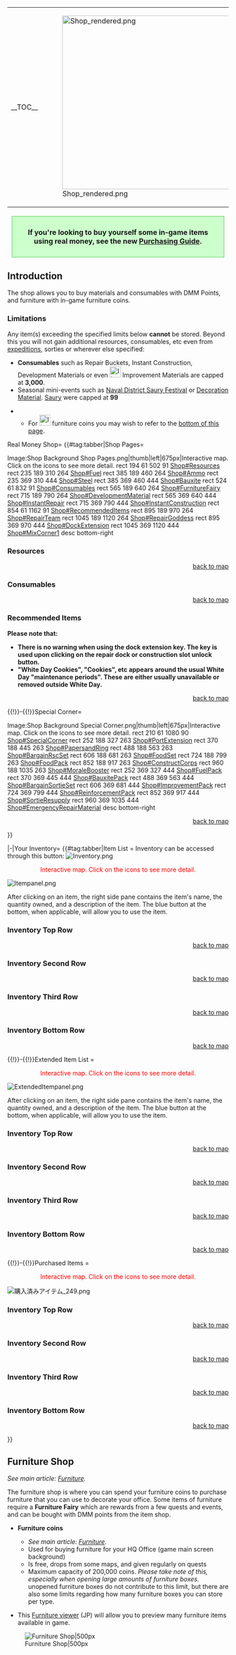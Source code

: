 {{Ambox
| text = Notice <br><br>This page is awaiting approval<br><br>The contents of this page may be lacking in either accuracy or certain requirements that are needed for overhaul. Please be aware that it was "imported" from another wiki. If you like the new proposed layout or if you dislike it, please make sure to use the [[Talk:Shop/Sandbox|Shop/Sandbox's talk page]]
}}

{| style="width:100%"
|-
| valign="top" |__TOC__
| valign="top" |[[File:Shop_rendered.png|395px|right]]
|}

<div style="margin:20px 10px 30px; padding:10px; font-size:16px; background:#cfc; text-align:center; border:1px solid #5c5; font-weight:bold;">If you're looking to buy yourself some in-game items<br />using real money, see the new [[Shop/Purchasing|Purchasing Guide]].</div>
==Introduction==
The shop allows you to buy materials and consumables with DMM Points, and furniture with in-game furniture coins.
===Limitations===
Any item(s) exceeding the specified limits below '''cannot''' be stored. Beyond this you will not gain additional resources, consumables, etc even from [[Expeditions|expeditions]], sorties or wherever else specified:
* '''Consumables''' such as {{IR}} Repair Buckets, {{IC}} Instant Construction, {{DM}} Development Materials or even [[File:Item Icon Improvement Material.png|25px]] Improvement Materials are capped at '''3,000'''.
* Seasonal mini-events such as [[Naval District Saury Festival]] or [[Decoration Material]]. [[Saury]] were capped at '''99'''
<!-- * Furniture coin boxes such as [[File:Item Icon Furniture Box (Small).png|25px]] , [[File:Item Icon Furniture Box (Medium).png|25px]] as well as [[File:Item Icon Furniture Box (Large).png|25px]] are hard capped at '''300'''. -->
** For [[File:Item Icon Furniture Coin.png|25px|link=Furniture]] furniture coins you may wish to refer to the [[Shop#Furniture Shop|bottom of this page]].
<!-- * ''For virtually all other items that has '''not been noted otherwise''' as such it is safe to assume that they are capped at '''999'''''. -->

<tabber>Real Money Shop=
{{#tag:tabber|Shop Pages=
<div id="map1">
<imagemap>
Image:Shop Background Shop Pages.png|thumb|left|675px|Interactive map. Click on the icons to see more detail.
rect 194 61 502 91 [[Shop#Resources]]
rect 235 189 310 264 [[Shop#Fuel]]
rect 385 189 460 264 [[Shop#Ammo]]
rect 235 369 310 444 [[Shop#Steel]]
rect 385 369 460 444 [[Shop#Bauxite]]
rect 524 61 832 91 [[Shop#Consumables]]
rect 565 189 640 264 [[Shop#FurnitureFairy]]
rect 715 189 790 264 [[Shop#DevelopmentMaterial]]
rect 565 369 640 444 [[Shop#InstantRepair]]
rect 715 369 790 444 [[Shop#InstantConstruction]]
rect 854 61 1162 91 [[Shop#RecommendedItems]]
rect 895 189 970 264 [[Shop#RepairTeam]]
rect 1045 189 1120 264 [[Shop#RepairGoddess]]
rect 895 369 970 444 [[Shop#DockExtension]]
rect 1045 369 1120 444 [[Shop#MixCorner1]]
desc bottom-right
</imagemap>
</div>
{{clear}}

===Resources===
{{{!}} border="0" cellpadding="1" cellspacing="1" class="article-table article-table-selected" style="width: 670px;"
{{!}}-id="Resources"
! scope="col" style="text-align: center;" {{!}}Icon
! scope="col" style="text-align: center;" {{!}}Effect
! scope="col" style="text-align: center;" {{!}}Price
{{!}}-id="Fuel"
{{!}} style="text-align: center;" {{!}}[[File:Shop Icon Fuel.png|50px]]
{{!}} style="text-align: center;" {{!}}Gives 250 fuel
{{!}} style="text-align: center;" {{!}}100
{{!}}-id="Ammo"
{{!}} style="text-align: center;" {{!}}[[File:Shop Icon Ammo.png|50px]]
{{!}} style="text-align: center;" {{!}}Gives 250 ammo
{{!}} style="text-align: center;" {{!}}100
{{!}}-id="Steel"
{{!}} style="text-align: center;" {{!}}[[File:Shop Icon Steel.png|50px]]
{{!}} style="text-align: center;" {{!}}Gives 200 steel
{{!}} style="text-align: center;" {{!}}100
{{!}}-id="Bauxite"
{{!}} style="text-align: center;" {{!}}[[File:Shop Icon Bauxite.png|50px]]
{{!}} style="text-align: center;" {{!}}Gives 150 bauxite
{{!}} style="text-align: center;" {{!}}100
{{!}}}
<div style = "text-align:right">[[#map1|back to map]]</div>
{{clear}}

===Consumables===
{{{!}} border="0" cellpadding="1" cellspacing="1" class="article-table article-table-selected" style="width: 670px;"
{{!}}-id="Consumables"
! scope="col" style="text-align: center;" {{!}}Icon
! scope="col" style="text-align: center;" {{!}}Effect
! scope="col" style="text-align: center;" {{!}}Price
{{!}}-id="FurnitureFairy"
{{!}} style="text-align: center;" {{!}}[[File:Shop Icon Furniture Fairy.png|50px]]
{{!}} style="text-align: center;" {{!}}Gives 1 special order furniture worker (required for some furniture purchases).
{{!}} style="text-align: center;" {{!}}300
{{!}}-id="DevelopmentMaterial"
{{!}} style="text-align: center;" {{!}}[[File:Shop Icon Development Material.png|50px]]
{{!}} style="text-align: center;" {{!}}Gives 7 development materials
{{!}} style="text-align: center;" {{!}}400
{{!}}-id="InstantRepair"
{{!}} style="text-align: center;" {{!}}[[File:Shop Icon Instant Repair Material.png|50px]]
{{!}} style="text-align: center;" {{!}}Gives 6 instant repair buckets
{{!}} style="text-align: center;" {{!}}300
{{!}}-id="InstantConstruction"
{{!}} style="text-align: center;" {{!}}[[File:Shop Icon Instant Construction Material.png|50px]]
{{!}} style="text-align: center;" {{!}}Gives 6 instant construction
{{!}} style="text-align: center;" {{!}}300
{{!}}}
<div style = "text-align:right">[[#map1|back to map]]</div>
{{clear}}

===Recommended Items===
{{{!}} class="article-table article-table-selected" style="width: 670px;" border="0" cellpadding="1" cellspacing="1"
{{!}}-id="RecommendedItems"
! scope="col" style="text-align: center;" {{!}}Icon
! scope="col" style="text-align: center;" {{!}}Effect
! scope="col" style="text-align: center;" {{!}}Price
{{!}}-id="RepairTeam"
{{!}} style="text-align: center;" {{!}}[[File:Shop Icon Emergency Repair Personnel.png|50px]]
{{!}} style="text-align: center;" {{!}}Gives 1 [[Emergency Repair Personnel]]
{{!}} style="text-align: center;" {{!}}200
{{!}}-id="RepairGoddess"
{{!}} style="text-align: center;" {{!}}[[File:Shop Icon Emergency Repair Goddess.png|50px]]
{{!}} style="text-align: center;" {{!}}Gives 1 [[Emergency Repair Goddess]]
{{!}} style="text-align: center;" {{!}}500
{{!}}-id="DockExtension"
{{!}} style="text-align: center;" {{!}}[[File:Shop Icon Dock Expansion Set.png|50px]]
{{!}} style="text-align: center;" {{!}}Gives 1 key (permanently unlocks 1 repair dock OR 1 construction slot OR 1 [[Fleet Presets]] slot) and gives 6 development materials, 6 instant repairs, and 6 instant construction
{{!}} style="text-align: center;" {{!}}1000
{{!}}-id="MixCorner1"
{{!}} style="text-align: center;" {{!}}[[File:Shop Icon 88 Resource Set.png|50px]]<br>'''-OR-'''<br>[[File:Shop Icon White Day Cookies.png|50px]]
{{!}} style="text-align: center;" {{!}}'''88 Resource Set'''<br>Gives 880 of each resource (Fuel, Steel, Ammo, Bauxite)<br>'''-OR-'''<br>'''White Day Cookies'''<br>Gives one Food Supply Ship Mamiya and 314 Steel, 314 Bauxite, as well as 2 Development material.
{{!}} style="text-align: center;" {{!}}900<br>'''-OR-'''<br>500
{{!}}}
'''Please note that:'''
* '''There is no warning when using the dock extension key. The key is used upon clicking on the repair dock or construction slot unlock button.'''
* '''"White Day Cookies", "Cookies", etc appears around the usual White Day "maintenance periods". These are either usually unavailable or removed outside White Day.'''
<div style = "text-align:right">[[#map1|back to map]]</div>
{{clear}}

{{!}}-{{!}}Special Corner=
<div id="map2">
<imagemap>
Image:Shop Background Special Corner.png|thumb|left|675px|Interactive map. Click on the icons to see more detail.
rect 210 61 1080 90 [[Shop#SpecialCorner]]
rect 252 188 327 263 [[Shop#PortExtension]]
rect 370 188 445 263 [[Shop#PapersandRing]]
rect 488 188 563 263 [[Shop#BargainRscSet]]
rect 606 188 681 263 [[Shop#FoodSet]]
rect 724 188 799 263 [[Shop#FoodPack]]
rect 852 188 917 263 [[Shop#ConstructCorps]]
rect 960 188 1035 263 [[Shop#MoraleBooster]]
rect 252 369 327 444 [[Shop#FuelPack]]
rect 370 369 445 444 [[Shop#BauxitePack]]
rect 488 369 563 444 [[Shop#BargainSortieSet]]
rect 606 369 681 444 [[Shop#ImprovementPack]]
rect 724 369 799 444 [[Shop#ReinforcementPack]]
rect 852 369 917 444 [[Shop#SortieResupply]]
rect 960 369 1035 444 [[Shop#EmergencyRepairMaterial]]
desc bottom-right
</imagemap>
</div>

{{{!}} class="article-table article-table-selected" style="width: 670px;" border="0" cellpadding="1" cellspacing="1"
{{!}}-id="SpecialCorner"
! scope="col" style="text-align: center;" {{!}}Icon
! scope="col" style="text-align: center;" {{!}}Effect
! scope="col" style="text-align: center;" {{!}}Price
{{!}}-id="PortExtension"
{{!}} style="text-align: center;" {{!}}[[File:Shop Icon Homeport Expansion.png|50px]]
{{!}} style="text-align: center;" {{!}}Increases your ship capacity by 10 and your equipment capacity by 40
(can only be bought up to however amount of ship slots available. Refer to [[Tutorial:_FAQ| this page]] under "Beginners" tab and "What does the admiral stats page show?" section.)
{{!}} style="text-align: center;" {{!}}1000
{{!}}-id="PapersandRing"
{{!}} style="text-align: center;" {{!}}[[File:Shop Icon Marriage Ring and Documents.png|50px]]
{{!}} style="text-align: center;" {{!}}
A set of [[Marriage{{!}}marriage]] papers and ring that allows you to marry one level 99 ship of your choice, can be bought multiple times.
{{!}} style="text-align: center;" {{!}}700
{{!}}-id="BargainRscSet"
{{!}} style="text-align: center;" {{!}}[[File:Shop Icon Discounted Arsenal Set.png|50px]]
{{!}} style="text-align: center;" {{!}}Gives 1500 steel, 200 ammo, 200 fuel, 200 bauxite and 3 development materials
{{!}} style="text-align: center;" {{!}}700
{{!}}-id="FoodSet"
{{!}} style="text-align: center;" {{!}}[[File:Shop Icon Food Supply Ship Mamiya.png|50px]]
{{!}} style="text-align: center;" {{!}}Gives 1 Mamiya. See more at [[Morale/Fatigue#Food_Supply_Ship_.22Irako.22|Fatigue section under Morale]]
{{!}} style="text-align: center;" {{!}}300
{{!}}-id="FoodPack"
{{!}} style="text-align: center;" {{!}}[[File:Shop Icon Food Supply Ship Irako.png|50px]]
{{!}} style="text-align: center;" {{!}}Gives 5 Irako. See more at [[Morale/Fatigue#Food_Supply_Ship_.22Irako.22|Fatigue section under Morale]]
{{!}} style="text-align: center;" {{!}}1000
{{!}}-id="MoraleBooster"
{{!}} style="text-align: center;" {{!}}[[File:Shop Icon Combat Ration.png|50px]]
{{!}} style="text-align: center;" {{!}}Gives 3 Morale Boost support items
{{!}} style="text-align: center;" {{!}}300
{{!}}-id="ConstructCorps"
{{!}} style="text-align: center;" {{!}}[[File:Shop Icon Construction Corps.png|50px]]
{{!}} style="text-align: center;" {{!}}Gives 1 [[Construction Corps]] item
{{!}} style="text-align: center;" {{!}}800
{{!}}-id="FuelPack"
{{!}} style="text-align: center;" {{!}}[[File:Shop Icon Tanker Expropriation.png|50px]]
{{!}} style="text-align: center;" {{!}}Gives 1200 fuel
{{!}} style="text-align: center;" {{!}}300
{{!}}-id="BauxitePack"
{{!}} style="text-align: center;" {{!}}[[File:Shop Icon Aluminium Mass Production.png|50px]]
{{!}} style="text-align: center;" {{!}}Gives 650 bauxite
{{!}} style="text-align: center;" {{!}}300
{{!}}-id="BargainSortieSet"
{{!}} style="text-align: center;" {{!}}[[File:Shop Icon Discounted Sortie Set.png|50px]]
{{!}} style="text-align: center;" {{!}}Gives 500 fuel, 500 ammo, 200 steel and 3 instant repairs
{{!}} style="text-align: center;" {{!}}300
{{!}}-id="ImprovementPack"
{{!}} style="text-align: center;" {{!}}[[File:Shop Icon Improvement Material.png|50px]]
{{!}} style="text-align: center;" {{!}}Gives 10 Improvement Materials
{{!}} style="text-align: center;" {{!}}700
{{!}}-id="ReinforcementPack"
{{!}} style="text-align: center;" {{!}}[[File:Shop Icon Reinforcement Expansion.png|50px]]
{{!}} style="text-align: center;" {{!}}Gives 1 [[Reinforcement Expansion]] item
{{!}} style="text-align: center;" {{!}}500
{{!}}-id="SortieResupply"
{{!}} style="text-align: center;" {{!}}[[File:Shop Icon Underway Replenishment.png|50px]]
{{!}} style="text-align: center;" {{!}}Gives 2 [[Underway Replenishment]] item
{{!}} style="text-align: center;" {{!}}300
{{!}}-id="EmergencyRepairMaterial"
{{!}} style="text-align: center;" {{!}}[[File:Shop Icon Emergency Repair Material.png|50px]]
{{!}} style="text-align: center;" {{!}}Gives 3 [[Emergency Repair Material]] item and 800 steel
{{!}} style="text-align: center;" {{!}}600
{{!}}}
<div style = "text-align:right">[[#map2|back to map]]</div>
{{clear}}
}}

|-|Your Inventory=
{{#tag:tabber|Item List<!--保有アイテム-->=
Inventory can be accessed through this button:
[[File:Inventory.png|left]]
{{clear}}
<div style="text-align:center;color:red">Interactive map. Click on the icons to see more detail.</div>
<div id="map3" style="position:relative;">[[File:Itempanel.png|link=]]
{{Item|x-axis=47|y-axis=39|type=ring|link=Shop#Ring}}{{clear}}
{{Item|x-axis=103|y-axis=39|type=medal|link=Shop#Medal}}{{clear}}
{{Item|x-axis=159|y-axis=39|type=screws|link=Shop#Screws}}{{clear}}
{{Item|x-axis=215|y-axis=39|type=irako|link=Shop#Irako}}{{clear}}
{{Item|x-axis=271|y-axis=39|type=presentbox|link=Shop#PresentBox}}{{clear}}
{{Item|x-axis=327|y-axis=39|type=chocolate|link=Shop#Chocolate}}{{clear}}
{{Item|x-axis=382|y-axis=39|type=amedal|link=Shop#AMedal}}{{clear}}
{{Item|x-axis=439|y-axis=39|type=ntablueprint|link=Shop#NTABlueprint}}{{clear}}
{{Item|x-axis=47|y-axis=108|type=sbox|link=Shop#SBox}}{{clear}}
{{Item|x-axis=103|y-axis=108|type=mbox|link=Shop#MBox}}{{clear}}
{{Item|x-axis=159|y-axis=108|type=lbox|link=Shop#LBox}}{{clear}}
{{Item|x-axis=215|y-axis=108|type=mamiya|link=Shop#Mamiya}}{{clear}}
{{Item|x-axis=271|y-axis=108|type=blueprint|link=Shop#Blueprint}}{{clear}}
{{Item|x-axis=327|y-axis=108|type=furniturefairy|link=Shop#Furniturefairy}}{{clear}}
{{Item|x-axis=383|y-axis=108|type=hqpersonnel|link=Shop#HQPersonnel}}{{clear}}
{{Item|x-axis=439|y-axis=108|type=punchhole|link=Shop#Punchhole}}{{clear}}
{{Item|x-axis=47|y-axis=177|type=bucket|link=Shop#Bucket}}{{clear}}
{{Item|x-axis=103|y-axis=177|type=burner|link=Shop#Burner}}{{clear}}
{{Item|x-axis=159|y-axis=177|type=devmat|link=Shop#Devmat}}{{clear}}
{{Item|x-axis=215|y-axis=177|type=dockext|link=Shop#Dockext}}{{clear}}
{{Item|x-axis=271|y-axis=177|type=damecon|link=Shop#Damecon}}{{clear}}
{{Item|x-axis=327|y-axis=177|type=damecongod|link=Shop#DameconGod}}{{clear}}
{{Item|x-axis=383|y-axis=177|type=hishimochi|link=Shop#Hishimochi}}{{clear}}
{{Item|x-axis=439|y-axis=177|type=saury|link=Shop#Seasonal}}{{clear}}
{{Item|x-axis=47|y-axis=246|type=acepilot|link=Shop#AcePilot}}{{clear}}
{{Item|x-axis=103|y-axis=246|type=protopult|link=Shop#Protopult}}{{clear}}
{{Item|x-axis=159|y-axis=246|type=netypeengine|link=Shop#NeTypeEngine}}{{clear}}
{{Item|x-axis=215|y-axis=246|type=cannedfish|link=Shop#CannedFish}}{{clear}}
{{Item|x-axis=271|y-axis=246|type=onigiri|link=Shop#Onigiri}}{{clear}}
{{Item|x-axis=327|y-axis=246|type=fueldrum|link=Shop#FuelDrum}}{{clear}}
{{Item|x-axis=383|y-axis=246|type=constructcorps|link=Shop#ConstructionCorps}}{{clear}}
<!--{{Item|x-axis=439|y-axis=246|type=saury|link=placeholder1}}{{clear}}-->
</div>
{{clear}}
After clicking on an item, the right side pane contains the item's name, the quantity owned, and a description of the item. The blue button at the bottom, when applicable, will allow you to use the item.

===Inventory Top Row===
{{{!}} class="article-table article-table-selected" style="width: 670px;" border="0" cellpadding="1" cellspacing="1"
{{!}}-id="Inventory_Top_Row"
! scope="col" style="text-align: center;" {{!}}Icon
! scope="col" style="text-align: center;" {{!}}Item Name
! scope="col" style="text-align: center;" {{!}}Description
{{!}}-id="Ring"
{{!}} style="text-align: center;" {{!}}[[File:Item Icon Marriage Ring and Documents.png|50px]]
{{!}} style="text-align: center;" {{!}}Marriage Ring and Documents
{{!}} style="text-align: center;" {{!}}For the provisional [[Marriage]] system.
{{!}}-id="Medal"
{{!}} style="text-align: center;" {{!}}[[File:Item Icon Medal.png|50px]]
{{!}} style="text-align: center;" {{!}}[[Medal|Medals]]
{{!}} style="text-align: center;" {{!}}Earned by clearing Extra Operation maps and Event maps. These can be exchanged for Remodel Blueprints or a pittance of materials.
{{!}}-id="Screws"
{{!}} style="text-align: center;" {{!}}[[File:Item Icon Improvement Material.png|50px]]
{{!}} style="text-align: center;" {{!}}Improvement Materials
{{!}} style="text-align: center;" {{!}}Used in [[Akashi's Improvement Arsenal]] once you've acquired [[Akashi]]
{{!}}-id="Irako"
{{!}} style="text-align: center;" {{!}}[[File:Item Icon Food Supply Ship Irako.png|50px]]
{{!}} style="text-align: center;" {{!}}Food Supply Ship Irako
{{!}} style="text-align: center;" {{!}}Morale boosting desserts to boost ships to 'sparkling' status. Available *through some [[Quests]]. See more at [[Morale/Fatigue#Food_Supply_Ship_.22Irako.22|Morale/Fatigue]]
{{!}}-id="PresentBox"
{{!}} style="text-align: center;" {{!}}[[File:Item Icon Present Box.png|50px]]
{{!}} style="text-align: center;" {{!}}[[Present Box]]
{{!}} style="text-align: center;" {{!}}Earned by clearing Extra Operation [[World_1#/1-6|1-6]].<br>Can be exchanged for resources.
{{!}}-id="Chocolate"
{{!}} style="text-align: center;" {{!}}[[File:Item Icon Special Chocolate.png|50px]]
{{!}} style="text-align: center;" {{!}}[[Seasonal/Valentines_2014|Valentine Chocolate]]
{{!}} style="text-align: center;" {{!}}Reward for logging in from the 14-16th February.<br>Can be exchanged for resources.
{{!}}-id="AMedal"
{{!}} style="text-align: center;" {{!}}[[File:Item Icon First Class Medal.png|50px]]
{{!}} style="text-align: center;" {{!}}[[Medal#First_Class_Medal|First Class Medal]]
{{!}} style="text-align: center;" {{!}}Rewarded on completion of the final map of an event on hard difficulty, since [[Winter 2015 Event]].
{{!}}-id="NTABlueprint"
{{!}} style="text-align: center;" {{!}}[[File:Item Icon New Technology Aircraft Blueprint.png|50px]]
{{!}} style="text-align: center;" {{!}}[[New Technology Aircraft Blueprint]]
{{!}} style="text-align: center;" {{!}}See main article: [[New Technology Aircraft Blueprint]]
{{!}}}
<div style = "text-align:right">[[#map3|back to map]]</div>

===Inventory Second Row===
{{{!}} class="article-table article-table-selected" style="width: 670px;" border="0" cellpadding="1" cellspacing="1"
{{!}}-id="Inventory_Second_Row"
! scope="col" style="text-align: center;" {{!}}Icon
! scope="col" style="text-align: center;" {{!}}Item Name
! scope="col" style="text-align: center;" {{!}}Description
{{!}}-id="SBox"
{{!}} style="text-align: center;" {{!}}[[File:Item Icon Furniture Box (Small).png|50px]]
{{!}} style="text-align: center;" {{!}}Furniture Box (Small)
{{!}} style="text-align: center;" {{!}}Contains 200 [[Furniture|Furniture Coins]]
{{!}}-id="MBox"
{{!}} style="text-align: center;" {{!}}[[File:Item Icon Furniture Box (Medium).png|50px]]
{{!}} style="text-align: center;" {{!}}Furniture Box (Medium)
{{!}} style="text-align: center;" {{!}}Contains 400 [[Furniture|Furniture Coins]]
{{!}}-id="LBox"
{{!}} style="text-align: center;" {{!}}[[File:Item Icon Furniture Box (Large).png|50px]]
{{!}} style="text-align: center;" {{!}}Furniture Box (Large)
{{!}} style="text-align: center;" {{!}}Contains 700 [[Furniture|Furniture Coins]]
{{!}}-id="Mamiya"
{{!}} style="text-align: center;" {{!}}[[File:Item Icon Food Supply Ship Mamiya.png|50px]]
{{!}} style="text-align: center;" {{!}}Food Supply Ship Mamiya
{{!}} style="text-align: center;" {{!}}Morale boosting desserts to remove fatigue. Available through some [[Quests]]. See more at [[Morale/Fatigue#Food_Supply_Ship_.22Irako.22|Fatigue section under Morale]]
{{!}}-id="Blueprint"
{{!}} style="text-align: center;" {{!}}[[File:Item Icon Remodel Blueprint.png|50px]]
{{!}} style="text-align: center;" {{!}}Remodel Blueprints
{{!}} style="text-align: center;" {{!}}Blueprints used for some ship's Second remodel. Costs 4 Medals.
{{!}}-id="Furniturefairy"
{{!}} style="text-align: center;" {{!}}[[File:Item Icon Furniture Fairy.png|50px]]
{{!}} style="text-align: center;" {{!}}Furniture Fairy
{{!}} style="text-align: center;" {{!}}Special carpentry fairies for building certain [[Furniture]] items.
{{!}}-id="HQPersonnel"
{{!}} style="text-align: center;" {{!}}[[File:Item Icon Headquarters Personnel.png|50px]]
{{!}} style="text-align: center;" {{!}}Headquarters Personnel
{{!}} style="text-align: center;" {{!}}Once consumed it permanently allows you to accept additional [[Quest|quest]] based on however many Headquarters Personnel you have consumed (e.g. If you have 1, you can accept 6 quests instead of 5). Reward upon completing [[Quests#D18|Quest D18]] & [[Quests#B134|Quest B134]].
{{!}}-id="Punchhole"
{{!}} style="text-align: center;" {{!}}[[File:Item Icon Reinforcement Expansion.png|50px]]
{{!}} style="text-align: center;" {{!}}[[Reinforcement Expansion]]
{{!}} style="text-align: center;" {{!}}See main article: [[Reinforcement Expansion]]
{{!}}}
<div style = "text-align:right">[[#map3|back to map]]</div>

===Inventory Third Row===
{{{!}} class="article-table article-table-selected" style="width: 670px;" border="0" cellpadding="1" cellspacing="1"
{{!}}-id="Inventory_Third_Row"
! scope="col" style="text-align: center;" {{!}}Icon
! scope="col" style="text-align: center;" {{!}}Item Name
! scope="col" style="text-align: center;" {{!}}Description
{{!}}-id="Bucket"
{{!}} style="text-align: center;" {{!}}[[File:Item Icon Instant Repair Material.png|50px]]
{{!}} style="text-align: center;" {{!}}Instant Repair Material
{{!}} style="text-align: center;" {{!}}"Buckets" to restore ship HP to full instantly in the [[Docking|Docks]]
{{!}}-id="Burner"
{{!}} style="text-align: center;" {{!}}[[File:Item Icon Instant Construction Material.png|50px]]
{{!}} style="text-align: center;" {{!}}Instant Construction Material
{{!}} style="text-align: center;" {{!}}"Blowtorches" to instantly complete a ship construction in the dry dock.
{{!}}-id="Devmat"
{{!}} style="text-align: center;" {{!}}[[File:Item Icon Development Material.png|50px]]
{{!}} style="text-align: center;" {{!}}Development Material
{{!}} style="text-align: center;" {{!}}Item consumed when [[Construction|Constructing]] new ships or [[Development|Developing]] new equipment.
{{!}}-id="Dockext"
{{!}} style="text-align: center;" {{!}}[[File:Item Icon Dock Opening Key.png|50px]]
{{!}} style="text-align: center;" {{!}}Dock Key
{{!}} style="text-align: center;" {{!}}Used to unlock additional repair docks and construction dry docks
{{!}}-id="Damecon"
{{!}} style="text-align: center;" {{!}}[[File:Item Icon Emergency Repair Personnel.png|50px]]
{{!}} style="text-align: center;" {{!}}Repair Team
{{!}} style="text-align: center;" {{!}}Equipment used to prevent a ship sinking. See the [[Repair Team]] for details.
{{!}}-id="DameconGod"
{{!}} style="text-align: center;" {{!}}[[File:Item Icon Emergency Repair Goddess.png|50px]]
{{!}} style="text-align: center;" {{!}}Repair Goddess
{{!}} style="text-align: center;" {{!}}Equipment used to prevent a ship sinking. See the [[Repair Goddess]] for details.
{{!}}-id="Hishimochi"
{{!}} style="text-align: center;" {{!}}[[File:Item Icon Hishimochi.png|50px]]
{{!}} style="text-align: center;" {{!}}[[Hishimochi]]
{{!}} style="text-align: center;" {{!}}Drop from a previous seasonal mini-event.<br>Can be exchanged for resources.<br>{{color|red|All Hishimochi expired after the [[Hinamatsuri 2020 Mini-Event]].}}
{{!}}-id="Seasonal"
{{!}} style="text-align: center;" {{!}}[[File:Item Icon Saury.png|50px]]<br>'''-OR-'''<br>[[File:Item Icon Decoration Material.png|50px]]
{{!}} style="text-align: center;" {{!}}[[Saury]]<br>'''-OR-'''<br>[[Decoration Material]]
{{!}} style="text-align: center;" {{!}}Seasonal item usually appears in this "slot" - usually related to seasonal mini-events.
{{!}}}
<div style = "text-align:right">[[#map3|back to map]]</div>

===Inventory Bottom Row===
{{{!}} class="article-table article-table-selected" style="width: 670px;" border="0" cellpadding="1" cellspacing="1"
{{!}}-id="Inventory_Bottom_Row"
! scope="col" style="text-align: center;" {{!}}Icon
! scope="col" style="text-align: center;" {{!}}Item Name
! scope="col" style="text-align: center;" {{!}}Description
{{!}}-id="AcePilot"
{{!}} style="text-align: center;" {{!}}[[File:Item Icon Skilled Crew Member.png|50px]]
{{!}} style="text-align: center;" {{!}}[[Skilled Crew Member]]
{{!}} style="text-align: center;" {{!}}See main article: [[Aircraft Conversion]]
{{!}}-id="Protopult"
{{!}} style="text-align: center;" {{!}}[[File:Item Icon Prototype Flight Deck Catapult.png|50px]]
{{!}} style="text-align: center;" {{!}}[[Prototype Flight Deck Catapult]]
{{!}} style="text-align: center;" {{!}}See main article: [[Prototype Flight Deck Catapult]]
{{!}}-id="NeTypeEngine"
{{!}} style="text-align: center;" {{!}}[[File:Item Icon Ne Type Engine.png|50px]]
{{!}} style="text-align: center;" {{!}}[[Ne Type Engine]]
{{!}} style="text-align: center;" {{!}}See main article: [[Ne Type Engine]]
{{!}}-id="CannedFish"
{{!}} style="text-align: center;" {{!}}[[File:Item Icon Canned Saury.png|50px]]
{{!}} style="text-align: center;" {{!}}[[Canned Saury]]
{{!}} style="text-align: center;" {{!}}See main article: [[Saury]]
{{!}}-id="Onigiri"
{{!}} style="text-align: center;" {{!}}[[File:Item Icon Combat Ration.png|50px]]
{{!}} style="text-align: center;" {{!}}[[Combat Ration]]
{{!}} style="text-align: center;" {{!}}See main article: [[Combat Ration]]
{{!}}-id="FuelDrum"
{{!}} style="text-align: center;" {{!}}[[File:Item Icon Underway Replenishment.png|50px]]
{{!}} style="text-align: center;" {{!}}[[Underway Replenishment]]
{{!}} style="text-align: center;" {{!}}See main article: [[Underway Replenishment]]
{{!}}-id="ConstructionCorps"
{{!}} style="text-align: center;" {{!}}[[File:Item Icon Construction Corps.png|50px]]
{{!}} style="text-align: center;" {{!}}[[Construction Corps]]
{{!}} style="text-align: center;" {{!}}See main article: [[Construction Corps]]
{{!}}-id="placeholder1"
{{!}} style="text-align: center;" {{!}}
{{!}} style="text-align: center;" {{!}}''Placeholder''
{{!}} style="text-align: center;" {{!}}
{{!}}}
<div style = "text-align:right">[[#map3|back to map]]</div>

{{!}}-{{!}}Extended Item List<!--拡張アイテム-->=
{{clear}}
<div style="text-align:center;color:red">Interactive map. Click on the icons to see more detail.</div>
<div id="map5" style="position:relative;">[[File:ExtendedItempanel.png|link=]]
<!--{{Item|x-axis=39|y-axis=39|type=Placeholder10|link=placeholder10}}{{clear}}-->
<!--{{Item|x-axis=95|y-axis=39|type=Placeholder11|link=Shop#placeholder11}}{{clear}}-->
{{Item|x-axis=151|y-axis=39|type=actionreport|link=Shop#ActionReport}}{{clear}}
{{Item|x-axis=39|y-axis=108|type=gunmountmats|link=Shop#GunMountMats}}{{clear}}
{{Item|x-axis=95|y-axis=108|type=aerialmats|link=Shop#AerialMats}}{{clear}}
{{Item|x-axis=151|y-axis=108|type=rocketmats|link=Shop#RocketMats}}{{clear}}
{{Item|x-axis=39|y-axis=177|type=sonigiri|link=Shop#SOnigiri}}{{clear}}
{{Item|x-axis=95|y-axis=177|type=damemat|link=Shop#DameMat}}{{clear}}
{{Item|x-axis=151|y-axis=177|type=armamentmats|link=Shop#ArmamentMats}}{{clear}}
{{Item|x-axis=39|y-axis=246|type=xmaspresentbox|link=Shop#XmasPresentBox}}{{clear}}
<!--{{Item|x-axis=95|y-axis=246|type=Placeholder15|link=Shop#placeholder15}}{{clear}}-->
<!--{{Item|x-axis=151|y-axis=246|type=Placeholder16|link=Shop#placeholder16}}{{clear}}-->
</div>
{{clear}}
After clicking on an item, the right side pane contains the item's name, the quantity owned, and a description of the item. The blue button at the bottom, when applicable, will allow you to use the item.

===Inventory Top Row===
{{{!}} class="article-table article-table-selected" style="width: 670px;" border="0" cellpadding="1" cellspacing="1"
{{!}}-id="Inventory_Top_Row"
! scope="col" style="text-align: center;" {{!}}Icon
! scope="col" style="text-align: center;" {{!}}Item Name
! scope="col" style="text-align: center;" {{!}}Description
{{!}}-id="Placeholder10"
{{!}} style="text-align: center;" {{!}}
{{!}} style="text-align: center;" {{!}}''Placeholder''
{{!}} style="text-align: center;" {{!}}
{{!}}-id="Placeholder11"
{{!}} style="text-align: center;" {{!}}
{{!}} style="text-align: center;" {{!}}''Placeholder''
{{!}} style="text-align: center;" {{!}}
{{!}}-id="ActionReport"
{{!}} style="text-align: center;" {{!}}[[File:Item Icon Action Report.png|50px]]
{{!}} style="text-align: center;" {{!}}[[Action Report]]
{{!}} style="text-align: center;" {{!}}See main article: [[Action Report]]
{{!}}}
<div style = "text-align:right">[[#map5|back to map]]</div>

===Inventory Second Row===
{{{!}} class="article-table article-table-selected" style="width: 670px;" border="0" cellpadding="1" cellspacing="1"
{{!}}-id="Inventory_Second_Row"
! scope="col" style="text-align: center;" {{!}}Icon
! scope="col" style="text-align: center;" {{!}}Item Name
! scope="col" style="text-align: center;" {{!}}Description
{{!}}-id="GunMountMats"
{{!}} style="text-align: center;" {{!}}[[File:Item Icon New Model Gun Mount Improvement Material.png|50px]]
{{!}} style="text-align: center;" {{!}}[[New Model Gun Mount Improvement Material]]
{{!}} style="text-align: center;" {{!}}See main article: [[New Model Gun Mount Improvement Material]]
{{!}}-id="AerialMats"
{{!}} style="text-align: center;" {{!}}[[File:Item Icon New Model Aerial Armament Material.png|50px]]
{{!}} style="text-align: center;" {{!}}[[New Model Aerial Armament Material]]
{{!}} style="text-align: center;" {{!}}See main article: [[New Model Aerial Armament Material]]
{{!}}-id="RocketMats"
{{!}} style="text-align: center;" {{!}}[[File:Item Icon New Model Rocket Development Material.png|50px]]
{{!}} style="text-align: center;" {{!}}[[New Model Rocket Development Material]]
{{!}} style="text-align: center;" {{!}}See main article: [[New Model Rocket Development Material]]
{{!}}}
<div style = "text-align:right">[[#map5|back to map]]</div>

===Inventory Third Row===
{{{!}} class="article-table article-table-selected" style="width: 670px;" border="0" cellpadding="1" cellspacing="1"
{{!}}-id="Inventory_Third_Row"
! scope="col" style="text-align: center;" {{!}}Icon
! scope="col" style="text-align: center;" {{!}}Item Name
! scope="col" style="text-align: center;" {{!}}Description
{{!}}-id="SOnigiri"
{{!}} style="text-align: center;" {{!}}[[File:Item Icon Combat Ration (Special Onigiri).png|50px]]
{{!}} style="text-align: center;" {{!}}[[Combat Ration (Special Onigiri)]]
{{!}} style="text-align: center;" {{!}}See main article: [[Combat Ration (Special Onigiri)]]
{{!}}-id="DameMat"
{{!}} style="text-align: center;" {{!}}[[File:Item Icon Emergency Repair Material.png|50px]]
{{!}} style="text-align: center;" {{!}}[[Emergency Repair Material]]
{{!}} style="text-align: center;" {{!}}See main article: [[Emergency Repair Material]]
{{!}}-id="ArmamentMats"
{{!}} style="text-align: center;" {{!}}[[File:Item Icon New Model Armament Material.png|50px]]
{{!}} style="text-align: center;" {{!}}[[New Model Armament Material]]
{{!}} style="text-align: center;" {{!}}See main article: [[New Model Armament Material]]
{{!}}}
<div style = "text-align:right">[[#map5|back to map]]</div>

===Inventory Bottom Row===
{{{!}} class="article-table article-table-selected" style="width: 670px;" border="0" cellpadding="1" cellspacing="1"
{{!}}-id="Inventory_Bottom_Row"
! scope="col" style="text-align: center;" {{!}}Icon
! scope="col" style="text-align: center;" {{!}}Item Name
! scope="col" style="text-align: center;" {{!}}Description
{{!}}-id="XmasPresentBox"
{{!}} style="text-align: center;" {{!}}[[File:Item Icon Xmas Select Gift Box.png|50px]]
{{!}} style="text-align: center;" {{!}}Xmas Select Gift Box
{{!}} style="text-align: center;" {{!}}Reward for logging in from the ~24-26 December.<br>Can be exchanged for valuable Equipment.<br>{{color|red|Expires mid-January.}}
{{!}}-id="Placeholder15"
{{!}} style="text-align: center;" {{!}}
{{!}} style="text-align: center;" {{!}}''Placeholder''
{{!}} style="text-align: center;" {{!}}
{{!}}-id="Placeholder16"
{{!}} style="text-align: center;" {{!}}
{{!}} style="text-align: center;" {{!}}''Placeholder''
{{!}} style="text-align: center;" {{!}}
{{!}}}
<div style = "text-align:right">[[#map5|back to map]]</div>

<!--







{{!}}-{{!}}Other=
{{clear}}
{|class="wikitable "  style="width:100%; font-size:12px; line-height:22px; margin:10px auto; 
|-

!colspan="5" style="font-size:14px; line-height:24px;"|Other Mini-Event Items
|-

!rowspan="2"|[[Spring 2018 Mini-Event|Spring 'Food' Mini-Event]]
!colspan="1"|[[File:Item Icon Rice|size=50px|link=Spring_2018_Mini-Event#How_to_Obtain}}[[File:Item Icon Umeboshi|size=50px|link=Spring_2018_Mini-Event#How_to_Obtain}}[[File:Item Icon Nori|size=50px|link=Spring_2018_Mini-Event#How_to_Obtain}}[[File:Item Icon Tea|size=50px|link=Spring_2018_Mini-Event#How_to_Obtain}}
|-
!colspan="1"|[[File:Item Icon Houshou Dinner Ticket|size=50px|link=Spring_2018_Mini-Event#Food_Ingredients}}See main article: [[Spring 2018 Mini-Event]]
|-
!rowspan="1"|[[Setsubun]]
!colspan="1"|[[File:Item Icon Setsubun Beans|size=50px|link=Setsubun}}
|}
{{clear}}








-->
{{!}}-{{!}}Purchased Items<!--購入済みアイテム-->=
<div style="text-align:center;color:red">Interactive map. Click on the icons to see more detail.</div>
<div id="map4" style="position:relative;">[[File:購入済みアイテム_249.png|link=]]
{{Item|x-axis=50|y-axis=68|type=p_fuel|link=Shop#p_Fuel}}{{clear}}
{{Item|x-axis=106|y-axis=68|type=p_ammo|link=Shop#p_Ammo}}{{clear}}
{{Item|x-axis=162|y-axis=68|type=p_steel|link=Shop#p_Steel}}{{clear}}
{{Item|x-axis=252|y-axis=68|type=p_bauxite|link=Shop#p_Bauxite}}{{clear}}
{{Item|x-axis=308|y-axis=68|type=p_damecon|link=Shop#p_Damecon}}{{clear}}
{{Item|x-axis=365|y-axis=68|type=p_damecongod|link=Shop#p_Damecongod}}{{clear}}
{{Item|x-axis=422|y-axis=68|type=p_onigiri|link=Shop#p_Onigiri}}{{clear}}
{{Item|x-axis=50|y-axis=144|type=p_devmat|link=Shop#p_Devmat}}{{clear}}
{{Item|x-axis=106|y-axis=144|type=p_burner|link=Shop#p_Burner}}{{clear}}
{{Item|x-axis=162|y-axis=144|type=p_bucket|link=Shop#p_Bucket}}{{clear}}
{{Item|x-axis=252|y-axis=144|type=p_bargainrsc|link=Shop#p_Bargainrsc}}{{clear}}
{{Item|x-axis=308|y-axis=144|type=p_bargainsort|link=Shop#p_Bargainsort}}{{clear}}
{{Item|x-axis=365|y-axis=144|type=p_dockext|link=Shop#p_Dockext}}{{clear}}
{{Item|x-axis=422|y-axis=144|type=p_fueldrum|link=Shop#p_Fueldrum}}{{clear}}
{{Item|x-axis=50|y-axis=218|type=p_880rscbundl|link=Shop#p_880Rscbundl}}{{clear}}
{{Item|x-axis=106|y-axis=219|type=p_furniturefairy|link=Shop#p_Furniturefairy}}{{clear}}
{{Item|x-axis=162|y-axis=219|type=p_fuelpack|link=Shop#p_Fuelpack}}{{clear}}
{{Item|x-axis=252|y-axis=219|type=p_portexp|link=Shop#PortExtensions}}{{clear}}
{{Item|x-axis=308|y-axis=219|type=p_mamiya|link=Shop#p_Mamiya}}{{clear}}
{{Item|x-axis=365|y-axis=219|type=p_bauxitepack|link=Shop#p_Bauxitepack}}{{clear}}
{{Item|x-axis=422|y-axis=219|type=p_punchhole|link=Shop#p_Punchhole}}{{clear}}
{{Item|x-axis=50|y-axis=292|type=p_ring|link=Shop#PapersandRings}}{{clear}}
{{Item|x-axis=106|y-axis=294|type=p_whitedaycookie|link=Shop#WhiteDayCookies}}{{clear}}
{{Item|x-axis=162|y-axis=294|type=p_irako|link=Shop#p_Irako}}{{clear}}
{{Item|x-axis=252|y-axis=294|type=p_screws|link=Shop#p_Screws}}{{clear}}
{{Item|x-axis=308|y-axis=294|type=p_constructcorps|link=Shop#p_ConstructionCorps}}{{clear}}
{{Item|x-axis=365|y-axis=294|type=p_damemat|link=Shop#p_DameMat}}{{clear}}
<!--{Item|x-axis=422|y-axis=294|type=decorationmaterial|link=Shop#Placeholder24}}{{clear}}-->
</div>
{{clear}}

===Inventory Top Row===
{{{!}} class="article-table article-table-selected" style="width: 670px;" border="0" cellpadding="1" cellspacing="1"
{{!}}-id="Inventory_Top_Row"
! scope="col" style="text-align: center;" {{!}}Icon
! scope="col" style="text-align: center;" {{!}}Item Name
! scope="col" style="text-align: center;" {{!}}Description
{{!}}-id="p_Fuel"
{{!}} style="text-align: center;" {{!}} [[File:Shop Icon Fuel.png|50px]]
{{!}} style="text-align: center;" {{!}} Fuel
{{!}} style="text-align: center;" {{!}} Gives 250 fuel upon consumption
{{!}}-id="p_Ammo"
{{!}} style="text-align: center;" {{!}} [[File:Shop Icon Ammo.png|50px]]
{{!}} style="text-align: center;" {{!}} Ammo
{{!}} style="text-align: center;" {{!}} Gives 250 fuel upon consumption
{{!}}-id="p_Steel"
{{!}} style="text-align: center;" {{!}} [[File:Shop Icon Steel.png|50px]]
{{!}} style="text-align: center;" {{!}} Steel
{{!}} style="text-align: center;" {{!}} Gives 200 steel upon consumption
{{!}}-id="p_Bauxite"
{{!}} style="text-align: center;" {{!}} [[File:Shop Icon Bauxite.png|50px]]
{{!}} style="text-align: center;" {{!}} Bauxite
{{!}} style="text-align: center;" {{!}} Gives 150 bauxite upon consumption
{{!}}-id="p_Damecon"
{{!}} style="text-align: center;" {{!}} [[File:Shop Icon Emergency Repair Personnel.png|50px]]
{{!}} style="text-align: center;" {{!}} Repair Team
{{!}} style="text-align: center;" {{!}} Gives 1 [[Repair Team]] upon consumption
{{!}}-id="p_Damecongod"
{{!}} style="text-align: center;" {{!}} [[File:Shop Icon Emergency Repair Goddess.png|50px]]
{{!}} style="text-align: center;" {{!}} Repair Goddess
{{!}} style="text-align: center;" {{!}} Gives 1 [[Repair Goddess]] upon consumption
{{!}}-id="p_Onigiri"
{{!}} style="text-align: center;" {{!}} [[File:Shop Icon Combat Ration.png|50px]]
{{!}} style="text-align: center;" {{!}} [[Combat Ration|Combat Rations]]
{{!}} style="text-align: center;" {{!}} Gives 3 [[Combat Ration|Combat Rations]] support items upon consumption
{{!}}}
<div style = "text-align:right">[[#map4|back to map]]</div>

===Inventory Second Row===
{{{!}} class="article-table article-table-selected" style="width: 670px;" border="0" cellpadding="1" cellspacing="1"
{{!}}-id="Inventory_Second_Row"
! scope="col" style="text-align: center;" {{!}}Icon
! scope="col" style="text-align: center;" {{!}}Item Name
! scope="col" style="text-align: center;" {{!}}Description
{{!}}-id="p_Devmat"
{{!}} style="text-align: center;" {{!}} [[File:Shop Icon Development Material.png|50px]]
{{!}} style="text-align: center;" {{!}} Development Materials
{{!}} style="text-align: center;" {{!}} Gives 7 development materials upon consumption
{{!}}-id="p_Burner"
{{!}} style="text-align: center;" {{!}} [[File:Shop Icon Instant Construction Material.png|50px]]
{{!}} style="text-align: center;" {{!}} Instant Construction
{{!}} style="text-align: center;" {{!}} Gives 6 instant construction upon consumption
{{!}}-id="p_Bucket"
{{!}} style="text-align: center;" {{!}} [[File:Shop Icon Instant Repair Material.png|50px]]
{{!}} style="text-align: center;" {{!}} Instant Repair
{{!}} style="text-align: center;" {{!}} Gives 6 instant repair buckets upon consumption
{{!}}-id="p_Bargainrsc"
{{!}} style="text-align: center;" {{!}} [[File:Shop Icon Discounted Arsenal Set.png|50px]]
{{!}} style="text-align: center;" {{!}} Bargain resources set
{{!}} style="text-align: center;" {{!}} Gives 1500 steel, 200 ammo, 200 fuel, 200 bauxite and 3 development materials upon consumption
{{!}}-id="p_Bargainsort"
{{!}} style="text-align: center;" {{!}} [[File:Shop Icon Discounted Sortie Set.png|50px]]
{{!}} style="text-align: center;" {{!}} Bargain sortie set
{{!}} style="text-align: center;" {{!}} Gives 500 fuel, 500 ammo, 200 steel and 3 instant repairs upon consumption
{{!}}-id="p_Dockext"
{{!}} style="text-align: center;" {{!}} [[File:Shop Icon Dock Expansion Set.png|50px]]
{{!}} style="text-align: center;" {{!}} Dock Expansion Set 
{{!}} style="text-align: center;" {{!}} Gives 1 key (permanently unlocks 1 repair dock OR 1 construction slot OR 1 [[Fleet Presets]] slot) and gives 6 development materials, 6 instant repairs, as well as 6 instant construction upon consumption
{{!}}-id="p_Fueldrum"
{{!}} style="text-align: center;" {{!}} [[File:Shop Icon Underway Replenishment.png|50px]]
{{!}} style="text-align: center;" {{!}} [[Underway Replenishment]]
{{!}} style="text-align: center;" {{!}} Gives 2 [[Underway Replenishment]] upon consumption
{{!}}}
<div style = "text-align:right">[[#map4|back to map]]</div>

===Inventory Third Row===
{{{!}} class="article-table article-table-selected" style="width: 670px;" border="0" cellpadding="1" cellspacing="1"
{{!}}-id="Inventory_Third_Row"
! scope="col" style="text-align: center;" {{!}}Icon
! scope="col" style="text-align: center;" {{!}}Item Name
! scope="col" style="text-align: center;" {{!}}Description
{{!}}-id="p_880Rscbundl"
{{!}} style="text-align: center;" {{!}} [[File:Shop Icon 88 Resource Set.png|50px]]
{{!}} style="text-align: center;" {{!}} 880 Resource bundle
{{!}} style="text-align: center;" {{!}} Gives 880 of each resource (Fuel, Steel, Ammo, Bauxite)
{{!}}-id="p_Furniturefairy"
{{!}} style="text-align: center;" {{!}} [[File:Shop Icon Furniture Fairy.png|50px]]
{{!}} style="text-align: center;" {{!}} Furniture Fairy
{{!}} style="text-align: center;" {{!}} Gives 1 special order furniture worker (required for some furniture purchases) upon consumption
{{!}}-id="p_Fuelpack"
{{!}} style="text-align: center;" {{!}} [[File:Shop Icon Tanker Expropriation.png|50px]]
{{!}} style="text-align: center;" {{!}} Fuel pack
{{!}} style="text-align: center;" {{!}} Gives 1200 fuel upon consumption
{{!}}-id="PortExtensions"
{{!}} style="text-align: center;" {{!}} [[File:Shop Icon Homeport Expansion.png|50px]]
{{!}} style="text-align: center;" {{!}} Port expansion set
{{!}} style="text-align: center;" {{!}} Increases your ship capacity by 10 and your equipment capacity by 40 
(can only be bought up to however amount of ship slots available. Refer to [[Tutorial:_FAQ| this page]] under "Beginners" tab and "What does the admiral stats page show?" section.)
{{!}}-id="p_Mamiya" 
{{!}} style="text-align: center;" {{!}} [[File:Shop Icon Food Supply Ship Mamiya.png|50px]]
{{!}} style="text-align: center;" {{!}} Mamiya
{{!}} style="text-align: center;" {{!}} Gives 1 Mamiya. See more at [[Morale/Fatigue#Food_Supply_Ship_.22Irako.22|Fatigue section under Morale]]
{{!}}-id="p_Bauxitepack"
{{!}} style="text-align: center;" {{!}} [[File:Shop Icon Aluminium Mass Production.png|50px]]
{{!}} style="text-align: center;" {{!}} Bauxite pack
{{!}} style="text-align: center;" {{!}} Gives 550 bauxite upon consumption
{{!}}-id="p_Punchhole"
{{!}} style="text-align: center;" {{!}} [[File:Shop Icon Reinforcement Expansion.png|50px]]
{{!}} style="text-align: center;" {{!}} Reinforcement slot
{{!}} style="text-align: center;" {{!}} Gives 1 [[Reinforcement Expansion]] item upon consumption
{{!}}}
<div style = "text-align:right">[[#map4|back to map]]</div>

===Inventory Bottom Row===
{{{!}} class="article-table article-table-selected" style="width: 670px;" border="0" cellpadding="1" cellspacing="1"
{{!}}-id="Inventory_Bottom_Row"
! scope="col" style="text-align: center;" {{!}}Icon
! scope="col" style="text-align: center;" {{!}}Item Name
! scope="col" style="text-align: center;" {{!}}Description
{{!}}-id="PapersandRings"
{{!}} style="text-align: center;" {{!}} [[File:Shop Icon Marriage Ring and Documents.png|50px]]
{{!}} style="text-align: center;" {{!}} Marriage papers and wedding ring.
{{!}} style="text-align: center;" {{!}} A set of [[Marriage{{!}}marriage]] papers and ring that allows you to marry the ship of your choice
{{!}}-id="WhiteDayCookies"
{{!}} style="text-align: center;" {{!}} [[File:Shop Icon White Day Cookies.png|50px]]
{{!}} style="text-align: center;" {{!}} White Day Cookies
{{!}} style="text-align: center;" {{!}} Gives one Food Supply Ship Mamiya and 314 Steel, 314 Bauxite, as well as 2 Development material upon consumption
{{!}}-id="p_Irako"
{{!}} style="text-align: center;" {{!}} [[File:Shop Icon Food Supply Ship Irako.png|50px]]
{{!}} style="text-align: center;" {{!}} Irako
{{!}} style="text-align: center;" {{!}} Gives 5 Irako. See more at [[Morale/Fatigue#Food_Supply_Ship_.22Irako.22|Fatigue section under Morale]]
{{!}}-id="p_Screws"
{{!}} style="text-align: center;" {{!}} [[File:Shop Icon Improvement Material.png|50px]]
{{!}} style="text-align: center;" {{!}} Improvement Pack
{{!}} style="text-align: center;" {{!}} Gives 10 Improvement materials upon consumption
{{!}}-id="p_ConstructionCorps"
{{!}} style="text-align: center;" {{!}}[[File:Shop Icon Construction Corps.png|50px]]
{{!}} style="text-align: center;" {{!}}[[Construction Corps]]
{{!}} style="text-align: center;" {{!}}See main article: [[Construction Corps]]
{{!}}-id="p_DameMat"
{{!}} style="text-align: center;" {{!}}[[File:Shop Icon Emergency Repair Material.png|50px]]
{{!}} style="text-align: center;" {{!}}[[Emergency Repair Material]]
{{!}} style="text-align: center;" {{!}}See main article: [[Emergency Repair Material]]
{{!}}-id="Placeholder24"
{{!}} style="text-align: center;" {{!}} 
{{!}} style="text-align: center;" {{!}}''Placeholder''
{{!}} style="text-align: center;" {{!}}
{{!}}}
<div style = "text-align:right">[[#map4|back to map]]</div>
}}
</tabber>

==Furniture Shop==
''See main article: [[Furniture]].''

The furniture shop is where you can spend your furniture coins to purchase furniture that you can use to decorate your office. Some items of furniture require a '''Furniture Fairy''' which are rewards from a few quests and events, and can be bought with DMM points from the item shop.

* {{FB}} '''Furniture coins'''
** ''See main article: [[Furniture]]''.
** Used for buying furniture for your HQ Office (game main screen background)
** Is free, drops from some maps, and given regularly on quests
** Maximum capacity of 200,000 coins. ''Please take note of this, especially when opening large amounts of furniture boxes.'' unopened furniture boxes do not contribute to this limit, but there are also some limits regarding how many furniture boxes you can store per type.

* This [http://www54.atpages.jp/kancollem/kcoheya.php Furniture viewer] (JP) will allow you to preview many furniture items available in game.
[[File:Furniture_shop.png|Furniture Shop|500px]]

<!--
==References==
<references />
-->